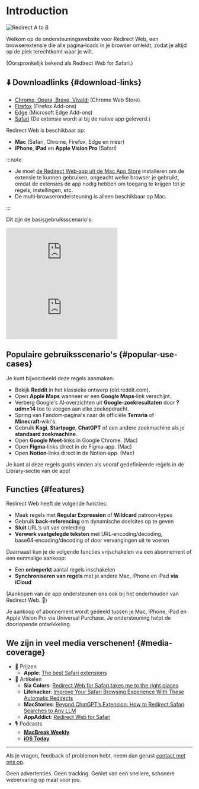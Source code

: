 
# Introduction

<div style={{display: "flex", flexDirection: "column", alignItems: "flex-start", marginBottom: "25px"}}>
  <img src={useBaseUrl("img/redirect-a-to-b.png")} style={{display: "block", minWidth: "360px", maxWidth: "500px", width: "100%", height: "auto", marginBottom: "25px"}} alt="Redirect A to B" />
  <ExtensionStoreLinks />
</div>

Welkom op de ondersteuningswebsite voor Redirect Web, een browserextensie die alle pagina‑loads in je browser omleidt, zodat je altijd op de plek terechtkomt waar je wilt.

(Oorspronkelijk bekend als Redirect Web for Safari.)

## ⬇️ Downloadlinks {#download-links}

- [Chrome, Opera, Brave, Vivaldi](https://chromewebstore.google.com/detail/ffglckbhfbfmdkefdmjbhpnffkcmlhdh) (Chrome Web Store)
- [Firefox](https://addons.mozilla.org/firefox/addon/redirect-web/) (Firefox Add-ons)
- [Edge](https://microsoftedge.microsoft.com/addons/detail/hmfkakfdccgdpgemaicfgngnmflefpga) (Microsoft Edge Add-ons)
- [Safari](https://apps.apple.com/app/id1571283503) (De extensie wordt al bij de native app geleverd.)

Redirect Web is beschikbaar op:

- **Mac** (Safari, Chrome, Firefox, Edge en meer)
- **iPhone**, **iPad** en **Apple Vision Pro** (Safari)

:::note

- Je moet [de Redirect Web‑app uit de Mac App Store](https://apps.apple.com/app/id1571283503) installeren om de extensie te kunnen gebruiken, ongeacht welke browser je gebruikt, omdat de extensies de app nodig hebben om toegang te krijgen tot je regels, instellingen, etc.
- De multi‑browserondersteuning is alleen beschikbaar op Mac.

:::

Dit zijn de basisgebruiksscenario's:

<iframe style={{width:"100%", aspectRatio:"9/16", height:"auto", maxHeight:"60vh", maxWidth:"35vh"}} src="https://www.youtube.com/embed/NaQ5X-v-qJU" title="iOS Demo Video (YouTube)" frameborder="0" allow="accelerometer; autoplay; clipboard-write; encrypted-media; gyroscope; picture-in-picture; web-share" allowfullscreen></iframe>

<iframe style={{width:"100%", aspectRatio:"17/9", height:"auto", maxHeight:"100vh"}} src="https://www.youtube.com/embed/5eU89Gu73SQ" title="macOS Demo Video (YouTube)" frameborder="0" allow="accelerometer; autoplay; clipboard-write; encrypted-media; gyroscope; picture-in-picture; web-share" allowfullscreen></iframe>

## Populaire gebruiksscenario's {#popular-use-cases}

Je kunt bijvoorbeeld deze regels aanmaken:

- Bekijk **Reddit** in het klassieke ontwerp (old.reddit.com).
- Open **Apple Maps** wanneer er een **Google Maps**‑link verschijnt.
- Verberg Google's AI‑overzichten uit **Google‑zoekresultaten** door **?udm=14** toe te voegen aan elke zoekopdracht.
- Spring van Fandom‑pagina's naar de officiële **Terraria** of **Minecraft**‑wiki's.
- Gebruik **Kagi**, **Startpage**, **ChatGPT** of een andere zoekmachine als je **standaard zoekmachine**.
- Open **Google Meet**‑links in Google Chrome. (Mac)
- Open **Figma**‑links direct in de Figma‑app. (Mac)
- Open **Notion**‑links direct in de Notion‑app. (Mac)

Je kunt al deze regels gratis vinden als vooraf gedefinieerde regels in de Library‑sectie van de app!

## Functies {#features}

Redirect Web heeft de volgende functies:

- Maak regels met **Regular Expression** of **Wildcard** patroon‑types
- Gebruik **back‑referencing** om dynamische doelsites op te geven
- **Sluit** URL's uit van omleiding
- **Verwerk vastgelegde teksten** met URL‑encoding/decoding, base64‑encoding/decoding of door vervangingen uit te voeren

Daarnaast kun je de volgende functies vrijschakelen via een abonnement of een eenmalige aankoop:

- Een **onbeperkt** aantal regels inschakelen
- **Synchroniseren van regels** met je andere Mac, iPhone en iPad **via iCloud**

(Aankopen van de app ondersteunen ons ook bij het onderhouden van Redirect Web. 🙏)

Je aankoop of abonnement wordt gedeeld tussen je Mac, iPhone, iPad en Apple Vision Pro via Universal Purchase. Je ondersteuning helpt de doorlopende ontwikkeling.

## We zijn in veel media verschenen! {#media-coverage}

* 🏅 Prijzen
    * **Apple**: [The best Safari extensions](https://apps.apple.com/us/story/id1377753262)
* 📰 Artikelen
    * **Six Colors**: [Redirect Web for Safari takes me to the right places](https://sixcolors.com/post/2022/11/redirect-web-for-safari-takes-me-to-the-right-places/)
    * **Lifehacker**: [Improve Your Safari Browsing Experience With These Automatic Redirects](https://lifehacker.com/improve-your-safari-browsing-experience-with-these-auto-1849812013)
    * **MacStories**: [Beyond ChatGPT’s Extension: How to Redirect Safari Searches to Any LLM](https://www.macstories.net/tutorials/beyond-chatgpts-extension-how-to-redirect-safari-searches-to-any-llm/)
    * **AppAddict**: [Redirect Web for Safari](https://appaddict.app/post/redirect-web-for-safari)
* 🎙️ Podcasts
    * [**MacBreak Weekly**](https://youtu.be/I251K3L2s88?t=7427)
    * [**iOS Today**](https://youtu.be/cWkwH84b6M4?t=636)

---

Als je vragen, feedback of problemen hebt, neem dan gerust [contact met ons op](/contact-us).

Geen advertenties. Geen tracking. Geniet van een snellere, schonere webervaring op maat voor jou.

